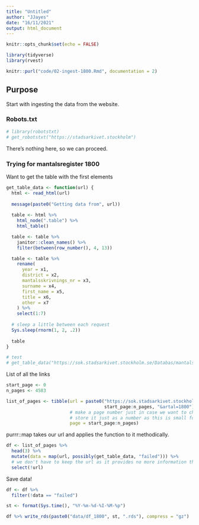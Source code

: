 ```yaml
---
title: "Untitled"
author: "JJayes"
date: "16/11/2021"
output: html_document
---
```


```r
knitr::opts_chunk$set(echo = FALSE)

library(tidyverse)
library(rvest)

knitr::purl("code/02-ingest-1800.Rmd", documentation = 2)
```

## Purpose

Start with ingesting the data from the website.

### Robots.txt

```r
# library(robotstxt)
# get_robotstxt("https://stadsarkivet.stockholm")
```

There's nothing here, so we can proceed.

### Trying for mantalsregister 1800

Want to get the table with the first elements

```r
get_table_data <- function(url) {
  html <- read_html(url)
  
  message(paste0("Getting data from", url))
  
  table <- html %>%
    html_node(".table") %>%
    html_table()

  table <- table %>%
    janitor::clean_names() %>%
    filter(between(row_number(), 4, 13))

  table <- table %>%
    rename(
      year = x1,
      district = x2,
      mantalsskrivnings_nr = x3,
      surname = x4,
      first_name = x5,
      title = x6,
      other = x7
    ) %>%
    select(1:7)
  
  # sleep a little between each request
  Sys.sleep(rnorm(1, 2, .2))
  
  table
}

# test
# get_table_data("https://sok.stadsarkivet.stockholm.se/Databas/mantalsregister-1800-1884/Sok?sidindex=21&artal=1800")

```

List of all the links

```r
start_page <- 0
n_pages <- 4583

list_of_pages <- tibble(url = paste0("https://sok.stadsarkivet.stockholm.se/Databas/mantalsregister-1800-1884/Sok?sidindex=",
                                     start_page:n_pages, "&artal=1800"),
                        # make a page number just in case we want to check back later
                        # store it just as a number as this is small for file size sake.
                        page = start_page:n_pages)
```

purrr::map takes our url and applies the function to it methodically.

```r
df <- list_of_pages %>% 
  head(3) %>% 
  mutate(data = map(url, possibly(get_table_data, "failed"))) %>% 
  # we don't have to keep the url as it provides no more information than page.
  select(!url)
```

Save data!

```r
df <- df %>% 
  filter(!data == "failed")

st <- format(Sys.time(), "%Y-%m-%d-%I-%M-%p") 

df %>% write_rds(paste0("data/df_1800", st, ".rds"), compress = "gz")
```
